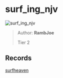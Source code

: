 
# surf_ing_njv

![surf_ing_njv](https://raw.githubusercontent.com/Sayt123/SurfMapPics/Maps-and-bonuses/csgo/surf_ing_njv.jpg)

> Author: **RambJoe**
>
> Tier 2

## Records

[surfheaven](https://surfheaven.eu/map/surf_ing_njv)
